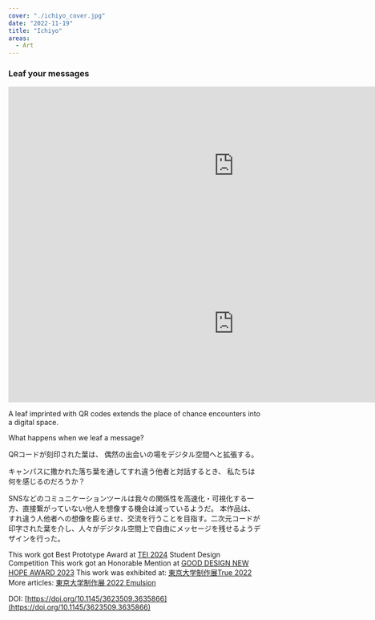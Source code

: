 ```yaml
---
cover: "./ichiyo_cover.jpg"
date: "2022-11-19"
title: "Ichiyo"
areas:
  - Art
---
```




<p style={{textAlign: "center"}}><h3>Leaf your messages</h3></p>

<iframe width="900" height="315" src="https://www.youtube.com/embed/c7uUkvE4WX4" frameborder="0" allow="accelerometer; autoplay; encrypted-media; gyroscope; picture-in-picture" allowfullscreen></iframe>
<iframe width="900" height="315" src="https://www.youtube.com/embed/hZ9n2qEj1pA" frameborder="0" allow="accelerometer; autoplay; encrypted-media; gyroscope; picture-in-picture" allowfullscreen></iframe>


A leaf imprinted with QR codes extends the place of chance encounters into a digital space.

What happens when we leaf a message?


QRコードが刻印された葉は、
偶然の出会いの場をデジタル空間へと拡張する。

キャンパスに撒かれた落ち葉を通してすれ違う他者と対話するとき、
私たちは何を感じるのだろうか？

SNSなどのコミュニケーションツールは我々の関係性を高速化・可視化する一方、直接繋がっていない他人を想像する機会は減っているようだ。
本作品は、すれ違う人他者への想像を膨らませ、交流を行うことを目指す。二次元コードが印字された葉を介し、人々がデジタル空間上で自由にメッセージを残せるようデザインを行った。


This work got Best Prototype Award at [TEI 2024](https://tei.acm.org/2024/) Student Design Competition
This work got an Honorable Mention at [GOOD DESIGN NEW HOPE AWARD 2023](https://newhope.g-mark.org/award/2023/23NHA040011.html)
This work was exhibited at: [東京大学制作展True 2022](https://iiiexhibition.com)
More articles: [東京大学制作展 2022 Emulsion](https://www.iii.u-tokyo.ac.jp/research/221213iiiexhibition)

DOI: [https://doi.org/10.1145/3623509.3635866](https://doi.org/10.1145/3623509.3635866)




